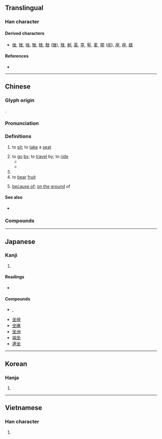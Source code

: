 {{character info/new}}
{{also|座}}
==Translingual==
{{stroke order}}

===Han character===
{{Han char|rn=32|rad=土|as=04|sn=7|four=88104|canj=OOG|ids=⿻土从}}

====Derived characters====
* [[侳]], [[挫]], [[唑]], [[脞]], [[睉]], [[銼]] ([[锉]]), [[矬]], [[剉]], [[莝]], [[桽]], [[髽]], [[夎]], [[䦟]] ([[䦷]]), [[座]], [[痤]], [[趖]]

====References====
* {{Han ref|kx=0225.150|dkj=04931|dj=0460.060|hdz=10423.120|uh=5750}}

----

==Chinese==
{{zh-forms}}

===Glyph origin===
{{Han etym}}
{{Han compound|留|t1=to stay|土|t2=ground|ls=ic}}.

===Pronunciation===
{{zh-pron
|m=zuò
|c=co5,zo6
|c_note=co5 - vernacular; zo6 - literary
|c-t=to1
|h=pfs=chhô
|md=sô̤i
|mn=xm,zz,tp,kh,tn,yl,mg,tc:chē/qz,lk:chěr/sx,km,hc:chēr/qz:chǒ/xm,zz,tw:chō/qz:chǒ͘
|mn_note=chē/chěr/chēr, chǒ - vernacular; chō/chǒ͘ - literary
|mn-t=zo6
|w=3zu
|mc=y
|oc=y
|ma=y
|cat=v,n,adv
}}

===Definitions===
{{zh-hanzi}}

# to [[sit]]; to [[take]] a [[seat]]
#: {{zh-x|坐下|to '''sit''' down}}
# to [[go]] [[by]]; to [[travel]] by; to [[ride]]
#* {{zh-x|我 坐 飛機 去 ^上海。|I go to Shanghai '''by''' plane.}}
#* {{zh-x|她 開車 去， 不 坐 火車 去。|She does not go '''by''' train, she drives.}}
# {{zh-alt-form|座|[[seat]]}}
# to [[bear]] [[fruit]]
# {{lb|zh|literary}} [[because of]]; [[on the ground]] of

====See also====
* {{zh-l|上|to board}}

===Compounds===
{{zh-der|告坐|久坐|坐床|安坐|愁坐|促坐|呆坐|同起同坐|坐科|坐以待斃|坐不窺堂|升坐|坐不穩|坐觀成敗|坐懷不亂|坐藥|坐頭|坐而論道|倒坐|坐上客|坐牢|反坐|住坐|坐紅椅子|對坐|同坐|坐簿|圍坐|坐草|坐失良機|坐交椅|平起平坐|坐鐘|坐席|坐曹|坐家女兒|坐冷板凳|坐年|坐館|不忍坐視|坐騎|坐名|坐吃山空|四坐|割席分坐|坐江山|坐定|少坐|坐馳|坐客|坐擁書城|席地而坐|坐月子|從坐|因循坐誤|匡坐|坐殿|坐禪|上高坐|坐井觀天|團坐|坐具|坐下|坐守|宥坐器|坐更|坐功|存坐|坐嘯|坐夜|悶坐|乘坐|坐鎮|並坐|坐不垂堂|安坐待斃|坐賈|廣坐|坐落|坐不住|坐法|坐標|坐吃山崩|坐索|僭坐|坐蘿蔔|席坐|坐褥|坐薪嘗膽|寬坐|坐監|坐致|坐而待旦|坐食|坐帳|坐春風|坐骨|尻坐|危坐|坐困愁城|小坐|坐享其成|坐實|坐間|如坐鍼氈|主坐|坐墊|宴坐|如坐雲霧|列坐|坐部伎|坐立不安|乘機坐大|坐蠟|坐產招夫|如坐針氈|坐骨神經|坐不安席|就坐|如坐春風|坐坡|坐關|坐車|坐起|坐言起行|坐薪懸膽|坐蓐|坐臥不寧|坐臥不安|坐而待斃|坐罪|坐籌帷幄|坐窩子|坐視成敗|坐視|坐浴|坐檯子|坐標軸|坐板瘡|坐斷|坐收漁利|坐性|坐忘|坐廳|坐床撒帳|坐床富貴|坐富貴|坐家虎|坐失|坐天下|坐大|坐堂|坐地分贓|坐化|坐冷子|坐位|坐享|坐纛旂兒|坐隱|坐地|坐以待旦|坐喫山崩|坐轎|兀坐|坐莊|坐無車公|坐擁百城|兩坐|坐困|坐婆|乘亂坐大|敬陪末坐|盤腿而坐|禁坐|掇坐|打坐|搖席破坐|灌夫罵坐|法坐|燕坐|日坐愁城|正襟危坐|枕戈坐甲|整襟危坐|打酒坐|盤坐|稠人廣坐|打坐坡|看坐兒|擦坐|敦坐|歸坐|相坐|爭坐位帖|直角坐標|盤膝而坐|枯坐|環坐|發風罵坐|旁坐|橫坐標|極坐標|肅坐|行思坐想|隅坐|行坐|酒坐|縱坐標|箕坐|顒坐|連坐|靜坐|踞坐|緣坐|高坐|行思坐憶|竟坐|面壁坐禪|默坐|端坐|跛立箕坐|驚坐|罵坐灌夫|蹲坐|隨坐|行監坐守|行三坐五|趺坐|陪坐|閒坐|罵坐|行吟坐詠|起坐|跪坐|跂坐|落坐|行坐不安|行動坐臥}}

{{zh-cat|Beginning}}

----

==Japanese==

===Kanji===
{{ja-kanji|grade=|rs=土04}}

# {{defn|lang=ja|sort=土04}}

====Readings====
* {{ja-readings|goon=[[ざ]] (za)|kanon=[[さ]] (sa)|kun=[[すわる]] (suwaru), [[そぞろに]] (sozoroni), [[おわす]] (owasu)}}

====Compounds====
{{der-top|Compounds}}
* {{ja-r|座位|ざい}}, {{ja-r|坐位|ざい|[[seat]]; [[posing]] of [[sit]]ting; [[sitting]] [[sex position]]}}
* [[坐視]]
* [[坐礁]]
* [[坐洲]]
* [[端坐]]
* [[連坐]]
{{der-bottom}}

----

==Korean==

===Hanja===
{{ko-hanja|hangeul=좌}}

# {{defn|lang=ko|sort=土04}}

----

==Vietnamese==

===Han character===
{{vi-hantu|[[tọa]], [[ngồi]], [[toà]], [[toạ]]|rs=土04}}

# {{defn|lang=vi}}